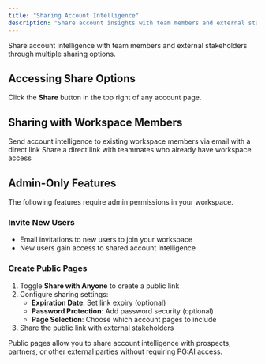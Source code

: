 ```yaml
---
title: "Sharing Account Intelligence"
description: "Share account insights with team members and external stakeholders"
---
```


Share account intelligence with team members and external stakeholders through multiple sharing options.

## Accessing Share Options

Click the **Share** button in the top right of any account page.

## Sharing with Workspace Members

<CardGroup cols={2}>
  <Card title="Email Account Plan" icon="envelope">
    Send account intelligence to existing workspace members via email with a direct link
  </Card>
  <Card title="Copy Account Link" icon="link">
    Share a direct link with teammates who already have workspace access
  </Card>
</CardGroup>

## Admin-Only Features

<Warning>
  The following features require admin permissions in your workspace.
</Warning>

### Invite New Users
- Email invitations to new users to join your workspace
- New users gain access to shared account intelligence

### Create Public Pages
1. Toggle **Share with Anyone** to create a public link
2. Configure sharing settings:
   - **Expiration Date**: Set link expiry (optional)
   - **Password Protection**: Add password security (optional)  
   - **Page Selection**: Choose which account pages to include
3. Share the public link with external stakeholders

<Info>
  Public pages allow you to share account intelligence with prospects, partners, or other external parties without requiring PG:AI access.
</Info>